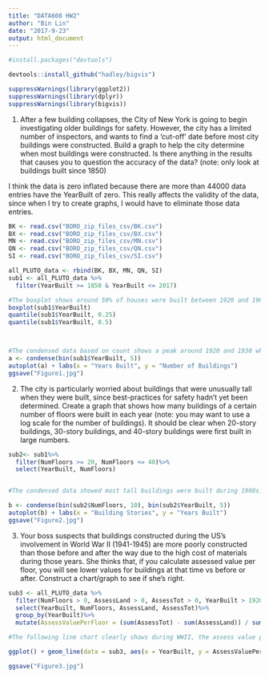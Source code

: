 ---
title: "DATA608 HW2"
author: "Bin Lin"
date: "2017-9-23"
output: html_document
---

```{r, comment=NA}
#install.packages("devtools")

devtools::install_github("hadley/bigvis")

suppressWarnings(library(ggplot2))
suppressWarnings(library(dplyr))
suppressWarnings(library(bigvis))
```

1. After a few building collapses, the City of New York is going to begin investigating older
buildings for safety. However, the city has a limited number of inspectors, and wants to find a
'cut-off' date before most city buildings were constructed. Build a graph to help the city
determine when most buildings were constructed. Is there anything in the results that causes
you to question the accuracy of the data? (note: only look at buildings built since 1850)


I think the data is zero inflated because there are more than 44000 data entries have the YearBuilt of zero. This really affects the validity of the data, since when I try to create graphs, I would have to eliminate those data entries. 

```{r}
BK <- read.csv("BORO_zip_files_csv/BK.csv")
BX <- read.csv("BORO_zip_files_csv/BX.csv")
MN <- read.csv("BORO_zip_files_csv/MN.csv")
QN <- read.csv("BORO_zip_files_csv/QN.csv")
SI <- read.csv("BORO_zip_files_csv/SI.csv")

all_PLUTO_data <- rbind(BK, BX, MN, QN, SI)
sub1 <- all_PLUTO_data %>%
  filter(YearBuilt >= 1850 & YearBuilt <= 2017)

#The boxplot shows around 50% of houses were built between 1920 and 1960s with a peak around 1920 to 1930, according to the range of first quantile.   
boxplot(sub1$YearBuilt)
quantile(sub1$YearBuilt, 0.25)
quantile(sub1$YearBuilt, 0.5)



#The condensed data based on count shows a peak around 1920 and 1930 which is pretty much the same as what is shown in the boxplot.
a <- condense(bin(sub1$YearBuilt, 5))
autoplot(a) + labs(x = "Years Built", y = "Number of Buildings")
ggsave("Figure1.jpg")
```


2. The city is particularly worried about buildings that were unusually tall when they were
built, since best-practices for safety hadn't yet been determined. Create a graph that shows
how many buildings of a certain number of floors were built in each year (note: you may
want to use a log scale for the number of buildings). It should be clear when 20-story
buildings, 30-story buildings, and 40-story buildings were first built in large numbers.

```{r}
sub2<- sub1%>%
  filter(NumFloors >= 20, NumFloors <= 40)%>%
  select(YearBuilt, NumFloors)


#The condensed data showed most tall buildings were built during 1960s. During 1930s, there is a peak but it quickly faded and after 2000, US again start build tall buildings.

b <- condense(bin(sub2$NumFloors, 10), bin(sub2$YearBuilt, 5))
autoplot(b) + labs(x = "Building Stories", y = "Years Built")
ggsave("Figure2.jpg")
```


3. Your boss suspects that buildings constructed during the US's involvement in World War
II (1941-1945) are more poorly constructed than those before and after the way due to the
high cost of materials during those years. She thinks that, if you calculate assessed value
per floor, you will see lower values for buildings at that time vs before or after. Construct a
chart/graph to see if she's right.

```{r}
sub3 <- all_PLUTO_data %>%
  filter(NumFloors > 0, AssessLand > 0, AssessTot > 0, YearBuilt > 1920, YearBuilt < 1960)%>%
  select(YearBuilt, NumFloors, AssessLand, AssessTot)%>%
  group_by(YearBuilt)%>%
  mutate(AssessValuePerFloor = (sum(AssessTot) - sum(AssessLand)) / sum(NumFloors))

#The following line chart clearly shows during WWII, the assess value per floor is relatively low compare to those houses that were built later. However, if we compare the value against those that were built before WWII, the differences were not that obvious. This tells us that the war is probably not the reason why we have lower assessed value per floor for those buildings, but The Great Depression was the main reason, because The Great Depression lasted longer compare to the wartime.  

ggplot() + geom_line(data = sub3, aes(x = YearBuilt, y = AssessValuePerFloor)) + labs(x = "Year Built", y = "Assessed Value Per Floor")

ggsave("Figure3.jpg")
```